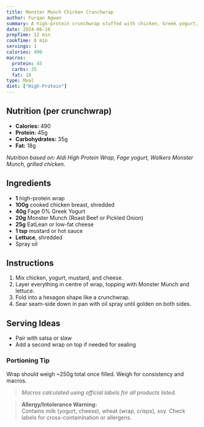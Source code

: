 ```yaml
---
title: Monster Munch Chicken Crunchwrap
author: Furqan Agwan
summary: A high-protein crunchwrap stuffed with chicken, Greek yogurt, and real Monster Munch for crunch. Salty, satisfying, macro-friendly.
date: 2024-06-16
prepTime: 12 min
cookTime: 8 min
servings: 1
calories: 490
macros:
  protein: 45
  carbs: 35
  fat: 18
type: Meal
diet: ["High-Protein"]
---
```


## Nutrition (per crunchwrap)

- **Calories:** 490  
- **Protein:** 45g  
- **Carbohydrates:** 35g  
- **Fat:** 18g  

_Nutrition based on: Aldi High Protein Wrap, Fage yogurt, Walkers Monster Munch, grilled chicken._

## Ingredients

- **1** high-protein wrap  
- **100g** cooked chicken breast, shredded  
- **40g** Fage 0% Greek Yogurt  
- **20g** Monster Munch (Roast Beef or Pickled Onion)  
- **25g** EatLean or low-fat cheese  
- **1 tsp** mustard or hot sauce  
- **Lettuce**, shredded  
- Spray oil

## Instructions

1. Mix chicken, yogurt, mustard, and cheese.
2. Layer everything in centre of wrap, topping with Monster Munch and lettuce.
3. Fold into a hexagon shape like a crunchwrap.
4. Sear seam-side down in pan with oil spray until golden on both sides.

## Serving Ideas

- Pair with salsa or slaw
- Add a second wrap on top if needed for sealing

### Portioning Tip

Wrap should weigh ~250g total once filled. Weigh for consistency and macros.

> _Macros calculated using official labels for all products listed._

> **Allergy/Intolerance Warning:**  
> Contains milk (yogurt, cheese), wheat (wrap, crisps), soy. Check labels for cross-contamination or allergens.
